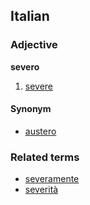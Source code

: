 ==Italian==
===Adjective===
'''severo'''

# [[severe]]

====Synonym====
*[[austero]]

===Related terms===
*[[severamente]]
*[[severità]]